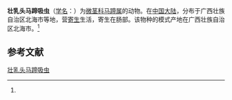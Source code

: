 {{Speciesbox
| name = 壮乳头马蹄吸虫
| status = 
| status_system = 
| image = 
| genus = Maritrema
| species = papillorobusta
| authority = (Ke, 1976)<ref name='id10163'>{{cite web| url =http://www.bioinfo.cn/db05/BjdwSpecies.php?action=view&id=10163| title =壮乳头马蹄吸虫| work =《中国动物物种编目数据库》| publisher =中国科学院微生物研究所| author =中国科学院动物研究所| accessdate =2009-04-16| deadurl =yes| archiveurl =https://web.archive.org/web/20160305004805/http://www.bioinfo.cn/db05/BjdwSpecies.php?action=view&id=10163| archivedate =2016-03-05}}</ref>
}}

'''壮乳头马蹄吸虫'''（[[学名|学名]]：{{lang|la|''Maritrema papillorobusta''}}）为[[微茎科|微茎科]][[马蹄属|马蹄属]]的动物。在[[中国大陆|中国大陆]]，分布于广西壮族自治区北海市等地，营[[寄生|寄生]]生活，寄生在肠部。该物种的模式产地在广西壮族自治区北海市。<ref name='id10163'/>

== 参考文献 ==
{{reflist}}

{{Wikispecies|Maritrema papillorobusta}}
{{Taxonbar|from=Q10931548}}

[[Category:馬蹄吸蟲屬|壮乳头马蹄吸虫]]


{{吸虫小作品}}
